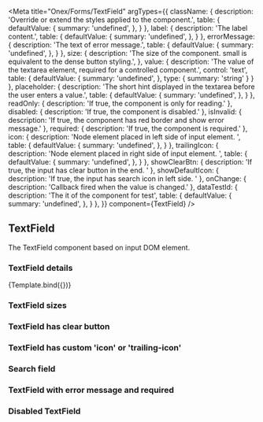 

<Meta
    title="Onex/Forms/TextField"
    argTypes={{
        className: {
            description: 'Override or extend the styles applied to the component.',
            table: {
                defaultValue: {
                    summary: 'undefined',
                },
            }
        },
        label: {
            description: 'The label content.',
            table: {
                defaultValue: {
                    summary: 'undefined',
                },
            }
        },
        errorMessage: {
            description: 'The text of error message.',
            table: {
                defaultValue: {
                    summary: 'undefined',
                },
            }
        },
        size: {
            description: 'The size of the component. small is equivalent to the dense button styling.',
        },
        value: {
            description: 'The value of the textarea element, required for a controlled component.',
            control: 'text',
            table: {
                defaultValue: {
                    summary: 'undefined',
                },
                type: {
                  summary: 'string'
                }
            }
        },
        placeholder: {
            description: 'The short hint displayed in the textarea before the user enters a value.',
            table: {
                defaultValue: {
                    summary: 'undefined',
                },
            }
        },
        readOnly: {
            description: 'If true, the component is only for reading.'
        },
        disabled: {
            description: 'If true, the component is disabled.'
        },
        isInvalid: {
            description: 'If true, the component has red border and show error message.'
        },
        required: {
            description: 'If true, the component is required.'
        },
        icon: {
            description: 'Node element placed in left side of input element. ',
            table: {
                defaultValue: {
                    summary: 'undefined',
                },
            }
        },
        trailingIcon: {
          description: 'Node element placed in right side of input element. ',
          table: {
            defaultValue: {
              summary: 'undefined',
            },
          }
        },
        showClearBtn: {
            description: 'If true, the input has clear button in the end. '
        },
        showDefaultIcon: {
            description: 'If true, the input has search icon in left side. '
        },
        onChange: {
            description: 'Callback fired when the value is changed.'
        },
        dataTestId: {
            description: 'The it of the component for test',
            table: {
                defaultValue: {
                    summary: 'undefined',
                },
            }
        },
    }}
    component={TextField}
/>


## TextField

The TextField component based on input DOM element.

### TextField details
<Canvas>
    <Story
        name="Demo"
        args={{
            size: 'lg',
            placeholder: 'Placeholder',
            label: 'Label',
            showClearBtn: true,
            showDefaultIcon: true,
            className: 'custom-textfield',
            dataTestId: 'text-textfield-id',
        }}>
        {Template.bind({})}
    </Story>
</Canvas>

<ArgsTable story="Demo" />

### TextField sizes

<Canvas>
    <Story id='onex-forms-textfield--small' />
    <Story id='onex-forms-textfield--large' />
</Canvas>

### TextField has clear button

<Canvas>
    <Story id='onex-forms-textfield--clear-button' />
</Canvas>

### TextField has custom 'icon' or 'trailing-icon'

<Canvas>
  <Story id='onex-forms-textfield--icon' />
  <Story id='onex-forms-textfield--trailing-icon' />
</Canvas>

### Search field

<Canvas>
    <Story id='onex-forms-textfield--search-field-small' />
    <Story id='onex-forms-textfield--search-field-large' />
</Canvas>

### TextField with error message and required

<Canvas>
    <div style={{display: 'flex', alignItems: 'flex-start', gap: '25px'}}>
        <Story id='onex-forms-textfield--error-message' />
        <Story id='onex-forms-textfield--required' />
    </div>
</Canvas>

### Disabled TextField

<Canvas>
    <Story id='onex-forms-textfield--disabled' />
</Canvas>

